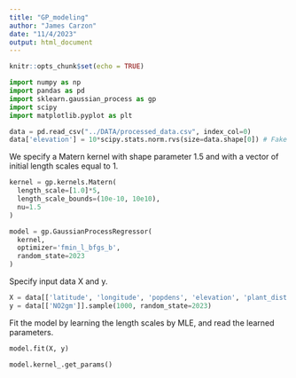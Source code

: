 ```yaml
---
title: "GP_modeling"
author: "James Carzon"
date: "11/4/2023"
output: html_document
---
```


```r
knitr::opts_chunk$set(echo = TRUE)
```

```python
import numpy as np
import pandas as pd
import sklearn.gaussian_process as gp
import scipy
import matplotlib.pyplot as plt
```

```python
data = pd.read_csv("../DATA/processed_data.csv", index_col=0)
data['elevation'] = 10*scipy.stats.norm.rvs(size=data.shape[0]) # Fake elevation values
```

We specify a Matern kernel with shape parameter 1.5 and with a vector of 
initial length scales equal to 1.

```python
kernel = gp.kernels.Matern(
  length_scale=[1.0]*5,
  length_scale_bounds=(10e-10, 10e10),
  nu=1.5
)

model = gp.GaussianProcessRegressor(
  kernel,
  optimizer='fmin_l_bfgs_b',
  random_state=2023
)
```

Specify input data X and y.

```python
X = data[['latitude', 'longitude', 'popdens', 'elevation', 'plant_dist']].sample(1000, random_state=2023)
y = data[['NO2gm']].sample(1000, random_state=2023)
```

Fit the model by learning the length scales by MLE, and read the learned 
parameters.

```python
model.fit(X, y)

model.kernel_.get_params()
```
